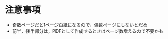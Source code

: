 # 注意事項 {#sec-caution}

-   奇数ページだと1ページ白紙になるので，偶数ページにしないとだめ
-   前半，後半部分は，PDFとして作成するときはページ数増えるので不要かも


<!-- ## ヘッダー {#sec-caution-header} -->
